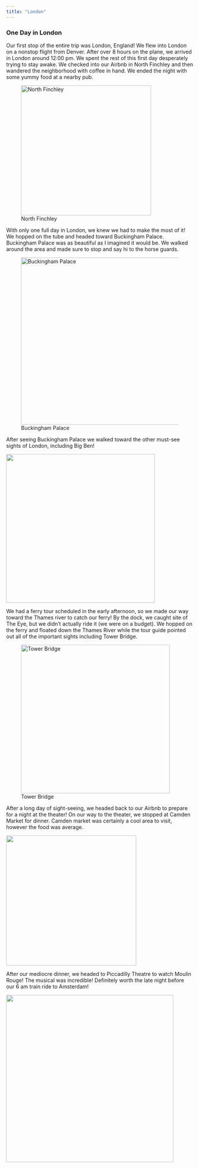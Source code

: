 ```yaml
---
title: "London"
---
```


### One Day in London

Our first stop of the entire trip was London, England! We flew into London on a nonstop flight from Denver. After over 8 hours on the plane, we arrived in London around 12:00 pm. We spent the rest of this first day desperately trying to stay awake. We checked into our Airbnb in North Finchley and then wandered the neighborhood with coffee in hand. We ended the night with some yummy food at a nearby pub.

![North Finchley](images/London2.png){fig-align="center" width="350"}

With only one full day in London, we knew we had to make the most of it! We hopped on the tube and headed toward Buckingham Palace. Buckingham Palace was as beautiful as I imagined it would be. We walked around the area and made sure to stop and say hi to the horse guards.

![Buckingham Palace](images/London3.png){fig-align="center" width="450"}

After seeing Buckingham Palace we walked toward the other must-see sights of London, including Big Ben!

![](images/London4.JPG){fig-align="center" width="400"}

We had a ferry tour scheduled in the early afternoon, so we made our way toward the Thames river to catch our ferry! By the dock, we caught site of The Eye, but we didn't actually ride it (we were on a budget). We hopped on the ferry and floated down the Thames River while the tour guide pointed out all of the important sights including Tower Bridge.

![Tower Bridge](images/London5.png){fig-align="center" width="400"}

After a long day of sight-seeing, we headed back to our Airbnb to prepare for a night at the theater! On our way to the theater, we stopped at Camden Market for dinner. Camden market was certainly a cool area to visit, however the food was average.

![](images/London7.png){fig-align="center" width="350"}

After our mediocre dinner, we headed to Piccadilly Theatre to watch Moulin Rouge! The musical was incredible! Definitely worth the late night before our 6 am train ride to Amsterdam!

![](images/London6.png){fig-align="center" width="450"}
